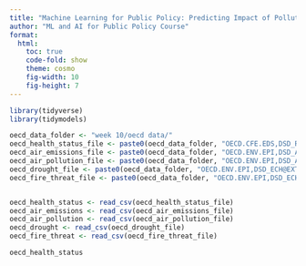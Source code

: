 ```yaml
---
title: "Machine Learning for Public Policy: Predicting Impact of Pollution on Health using OECD Data"
author: "ML and AI for Public Policy Course"
format: 
  html:
    toc: true
    code-fold: show
    theme: cosmo
    fig-width: 10
    fig-height: 7
---
```


```r
library(tidyverse)
library(tidymodels)
```

```r
oecd_data_folder <- "week 10/oecd data/"
oecd_health_status_file <- paste0(oecd_data_folder, "OECD.CFE.EDS,DSD_REG_HEALTH@DF_STATUS,2.0+all.csv")
oecd_air_emissions_file <- paste0(oecd_data_folder, "OECD.ENV.EPI,DSD_AIR_EMISSIONS@DF_AIR_EMISSIONS,1.0+all.csv")
oecd_air_pollution_file <- paste0(oecd_data_folder, "OECD.ENV.EPI,DSD_AIR_POL@DF_AIR_POLL,1.0+all.csv")
oecd_drought_file <- paste0(oecd_data_folder, "OECD.ENV.EPI,DSD_ECH@EXT_DROUGHT,1.1+all.csv")
oecd_fire_threat_file <- paste0(oecd_data_folder, "OECD.ENV.EPI,DSD_ECH@FIRE_THREAT,1.1+all.csv")


oecd_health_status <- read_csv(oecd_health_status_file)
oecd_air_emissions <- read_csv(oecd_air_emissions_file)
oecd_air_pollution <- read_csv(oecd_air_pollution_file)
oecd_drought <- read_csv(oecd_drought_file)
oecd_fire_threat <- read_csv(oecd_fire_threat_file)
```


```r
oecd_health_status
```